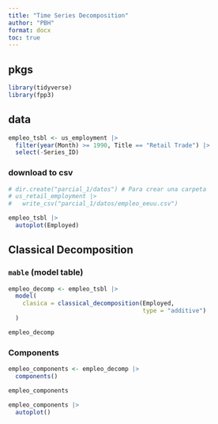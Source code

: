 ```yaml
---
title: "Time Series Decomposition"
author: "PBH"
format: docx
toc: true
---
```


## pkgs

```r
library(tidyverse)
library(fpp3)
```

## data

```r
empleo_tsbl <- us_employment |> 
  filter(year(Month) >= 1990, Title == "Retail Trade") |>
  select(-Series_ID)
```

### download to csv

```r
# dir.create("parcial_1/datos") # Para crear una carpeta
# us_retail_employment |> 
#   write_csv("parcial_1/datos/empleo_eeuu.csv")
```

```r
empleo_tsbl |> 
  autoplot(Employed)
```


## Classical Decomposition

### `mable` (model table)

```r
empleo_decomp <- empleo_tsbl |> 
  model(
    clasica = classical_decomposition(Employed, 
                                      type = "additive")
  )

empleo_decomp
```

### Components

```r
empleo_components <- empleo_decomp |> 
  components()

empleo_components

empleo_components |> 
  autoplot()
```

